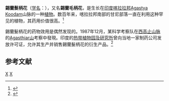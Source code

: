 {{Speciesbox
| taxon = Trichopus zeylanicus
| binomial_authority =  [[Gaerten.|Gaerten.]]
| image = Trichopus zeylanicus1.jpg
}}
'''錫蘭髮柄花'''（[[学名|学名]]：''{{lang|la|Trichopus zeylanicus}}''），又名'''錫蘭毛柄花'''，是生长在[[印度|印度]][[喀拉拉|喀拉拉邦]][[Agastya_Koodam|Agastya Koodam]]山脉的一种[[植物|植物]]。数百年来，喀拉拉邦南部的甘尼部落一直在利用这种罕见的植物，其药用价值很高。<ref>{{Cite web |url=http://www.medind.nic.in/imvw/imvw106.html |title=存档副本 |access-date=2009-10-07 |archive-url=https://web.archive.org/web/20190701141825/http://www.medind.nic.in/imvw/imvw106.html |archive-date=2019-07-01 |dead-url=yes }}</ref>

錫蘭髮柄花的药物效用是偶然发现的。1987年12月，某科学考察队在[[西高止山脉|西高止山脉]]的[[Agasthiar山|Agasthiar山]]考察中發現。印度的[[热带植物园及研究所|热带植物园及研究所]]曾向当地一家制药公司发放许可证，允许其生产并销售錫蘭髮柄花的衍生产品。<ref>{{Cite web |url=http://wedocs.unep.org/bitstream/handle/20.500.11822/8316/ABS_Pocket_Guide_Pisupati.pdf?sequence=3&isAllowed=y |title=ABS Pocket Guide - Balakrishna Pisupati |access-date=2018-11-19 |archive-date=2019-07-01 |archive-url=https://web.archive.org/web/20190701141824/http://wedocs.unep.org/bitstream/handle/20.500.11822/8316/ABS_Pocket_Guide_Pisupati.pdf?sequence=3&isAllowed=y |dead-url=no }}</ref>

==参考文献==
{{Reflist}}
{{Taxonbar}}

[[Category:髮柄花屬|X]]
[[Category:药用植物|X]]